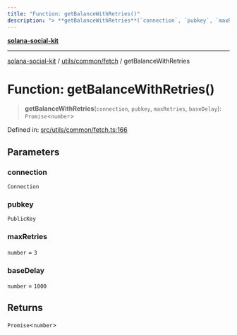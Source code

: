```yaml
---
title: "Function: getBalanceWithRetries()"
description: "> **getBalanceWithRetries**(`connection`, `pubkey`, `maxRetries`, `baseDelay`): `Promise`\<`number`\>"
---
```


[**solana-social-kit**](../../../../README.mdx)

***

[solana-social-kit](../../../../README.mdx) / [utils/common/fetch](../README.mdx) / getBalanceWithRetries

# Function: getBalanceWithRetries()

> **getBalanceWithRetries**(`connection`, `pubkey`, `maxRetries`, `baseDelay`): `Promise`\<`number`\>

Defined in: [src/utils/common/fetch.ts:166](https://github.com/SendArcade/solana-app-kit/blob/bd4b3556b8f469c27ebb06f4df65b3a36b43ba3b/src/utils/common/fetch.ts#L166)

## Parameters

### connection

`Connection`

### pubkey

`PublicKey`

### maxRetries

`number` = `3`

### baseDelay

`number` = `1000`

## Returns

`Promise`\<`number`\>
